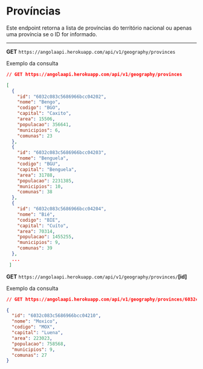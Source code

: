 #  Províncias

Este endpoint retorna a lista de províncias do território nacional ou apenas uma província se o ID for informado.

---

**GET** `https://angolaapi.herokuapp.com/api/v1/geography/provinces`

 Exemplo da consulta

```json
// GET https://angolaapi.herokuapp.com/api/v1/geography/provinces

[
  {
    "id": "6032c083c5686966bcc04202",
    "nome": "Bengo",
    "codigo": "BGO",
    "capital": "Caxito",
    "area": 15506,
    "populacao": 356641,
    "municipios": 6,
    "comunas": 23
  },
  {
    "id": "6032c083c5686966bcc04203",
    "nome": "Benguela",
    "codigo": "BGU",
    "capital": "Benguela",
    "area": 31788,
    "populacao": 2231385,
    "municipios": 10,
    "comunas": 38
  },
  {
    "id": "6032c083c5686966bcc04204",
    "nome": "Bié",
    "codigo": "BIE",
    "capital": "Cuíto",
    "area": 70314,
    "populacao": 1455255,
    "municipios": 9,
    "comunas": 39
  },
  ...
 ]
```

**GET** `https://angolaapi.herokuapp.com/api/v1/geography/provinces/`**[id]**

Exemplo da consulta
```json
// GET https://angolaapi.herokuapp.com/api/v1/geography/provinces/6032c083c5686966bcc04210

{
  "id": "6032c083c5686966bcc04210",
  "nome": "Moxico",
  "codigo": "MOX",
  "capital": "Luena",
  "area": 223023,
  "populacao": 758568,
  "municipios": 9,
  "comunas": 27
}
```